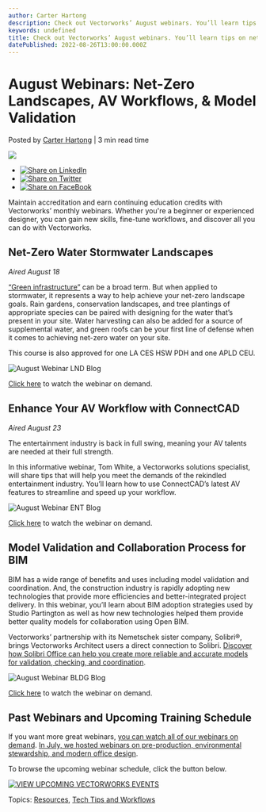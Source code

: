 ```yaml
---
author: Carter Hartong
description: Check out Vectorworks’ August webinars. You’ll learn tips on net-zero landscapes, AV workflows in ConnectCAD, and model validation with Solibri Direct.
keywords: undefined
title: Check out Vectorworks’ August webinars. You’ll learn tips on net-zero landscapes, AV workflows in ConnectCAD, and model validation with Solibri Direct. 
datePublished: 2022-08-26T13:00:00.000Z
---
```

  

# August Webinars: Net-Zero Landscapes, AV Workflows, & Model Validation

 Posted by [Carter Hartong](https://blog.vectorworks.net/author/carter-hartong) | 3 min read time 

![](https://blog.vectorworks.net/hubfs/Blog%20Images/220818_August%20Webinar/August%20Webinar%20ENT%20Blog.png) 

* [![Share on LinkedIn](https://2659751.fs1.hubspotusercontent-na1.net/hubfs/2659751/michaelDemo/share-LI.png)](http://www.linkedin.com/shareArticle?mini=true&url=https%3A%2F%2Fblog.vectorworks.net%2Fvectorworks-webinars-august-2022)
* [![Share on Twitter](https://2659751.fs1.hubspotusercontent-na1.net/hubfs/2659751/michaelDemo/share-TW.png)](https://www.twitter.com/share?text=August%20Webinars:%20Net-Zero%20Landscapes,%20AV%20Workflows,%20&%20Model%20Validation&url=https%3A%2F%2Fblog.vectorworks.net%2Fvectorworks-webinars-august-2022&via=PMGTweets)
* [![Share on FaceBook](https://2659751.fs1.hubspotusercontent-na1.net/hubfs/2659751/michaelDemo/share-FB.png)](https://www.facebook.com/sharer/sharer.php?u=https%3A%2F%2Fblog.vectorworks.net%2Fvectorworks-webinars-august-2022)

Maintain accreditation and earn continuing education credits with Vectorworks’ monthly webinars. Whether you're a beginner or experienced designer, you can gain new skills, fine-tune workflows, and discover all you can do with Vectorworks.

## Net-Zero Water Stormwater Landscapes

_Aired August 18_

[“Green infrastructure”](../../../net/vectorworks/blog/different-ways-to-practice-green-infrastructure.html) can be a broad term. But when applied to stormwater, it represents a way to help achieve your net-zero landscape goals. Rain gardens, conservation landscapes, and tree plantings of appropriate species can be paired with designing for the water that’s present in your site. Water harvesting can also be added for a source of supplemental water, and green roofs can be your first line of defense when it comes to achieving net-zero water on your site.

This course is also approved for one LA CES HSW PDH and one APLD CEU.

![August Webinar LND Blog](https://blog.vectorworks.net/hs-fs/hubfs/Blog%20Images/220818_August%20Webinar/August%20Webinar%20LND%20Blog.png?width=1440&name=August%20Webinar%20LND%20Blog.png)

[Click here](https://university.vectorworks.net/course/view.php?id=2225) to watch the webinar on demand.

## Enhance Your AV Workflow with ConnectCAD

_Aired August 23_

The entertainment industry is back in full swing, meaning your AV talents are needed at their full strength.

In this informative webinar, Tom White, a Vectorworks solutions specialist, will share tips that will help you meet the demands of the rekindled entertainment industry. You’ll learn how to use ConnectCAD’s latest AV features to streamline and speed up your workflow.

![August Webinar ENT Blog](https://blog.vectorworks.net/hs-fs/hubfs/Blog%20Images/220818_August%20Webinar/August%20Webinar%20ENT%20Blog.png?width=1440&name=August%20Webinar%20ENT%20Blog.png)

[Click here](https://university.vectorworks.net/course/view.php?id=2227) to watch the webinar on demand.

## Model Validation and Collaboration Process for BIM

BIM has a wide range of benefits and uses including model validation and coordination. And, the construction industry is rapidly adopting new technologies that provide more efficiencies and better-integrated project delivery. In this webinar, you’ll learn about BIM adoption strategies used by Studio Partington as well as how new technologies helped them provide better quality models for collaboration using Open BIM.   
  
Vectorworks’ partnership with its Nemetschek sister company, Solibri®, brings Vectorworks Architect users a direct connection to Solibri. [Discover how Solibri Office can help you create more reliable and accurate models for validation, checking, and coordination](../../../net/vectorworks/blog/solibri-direct-feature-vectorworks-open-bim.html).

![August Webinar BLDG Blog](https://blog.vectorworks.net/hs-fs/hubfs/Blog%20Images/220818_August%20Webinar/August%20Webinar%20BLDG%20Blog.png?width=1440&name=August%20Webinar%20BLDG%20Blog.png) 

[Click here](https://university.vectorworks.net/course/view.php?id=1899) to watch the webinar on demand.

## Past Webinars and Upcoming Training Schedule

If you want more great webinars, [you can watch all of our webinars on demand](https://university.vectorworks.net/). [In July, we hosted webinars on pre-production, environmental stewardship, and modern office design](../../../net/vectorworks/blog/webinars-july-production-sustainability-modern-office-desig.html).

To browse the upcoming webinar schedule, click the button below.

[![VIEW UPCOMING VECTORWORKS EVENTS](https://no-cache.hubspot.com/cta/default/3018241/1df8c6e7-fe19-46e8-b6ef-2735c3bf6087.png)](https://cta-redirect.hubspot.com/cta/redirect/3018241/1df8c6e7-fe19-46e8-b6ef-2735c3bf6087) 

 Topics: [Resources](https://blog.vectorworks.net/topic/resources), [Tech Tips and Workflows](https://blog.vectorworks.net/topic/tech-tips-and-workflows) 

  